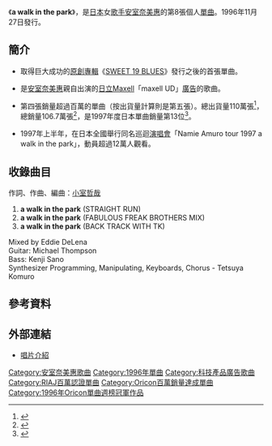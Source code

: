 {{lowercase}}
{{Infobox Single
| Name        = a walk in the park
| Album       = [[Concentration_20|Concentration 20]]
| Cover       = A_walk_in_the_park.JPG
| Artist      = [[安室奈美惠|安室奈美惠]]
| Released    = 1996年11月27日
| Recorded    =
| Genre       = [[J-POP|J-POP]]
| Length      = 18分19秒
| Label       = [[avex_trax|avex trax]]
| Producer    = [[小室哲哉|tetsuya komuro]]
| Reviews     =
| Certification = * 百萬唱片（[[日本唱片協會|日本唱片協會]]）
| Chart position = * 週間最高排行第1位（[[Oricon公信榜|Oricon]]）
*1997年度年間排行第13位（[[Oricon公信榜|Oricon]]）
| Last single  = [[SWEET_19_BLUES_(單曲)|SWEET 19 BLUES]] <br />（1996年）
| This single  = ''''''a walk in the park'''''' <br />（1996年）
| Next single  = [[CAN_YOU_CELEBRATE?|CAN YOU CELEBRATE?]]<br />（1997年）
}}
《'''a walk in the park'''》，是[[日本|日本]]女[[歌手|歌手]][[安室奈美惠|安室奈美惠]]的第8張個人[[單曲|單曲]]。1996年11月27日發行。

==簡介==
*取得巨大成功的[[錄音室專輯|原創專輯]]《[[SWEET_19_BLUES|SWEET 19 BLUES]]》發行之後的首張單曲。

*是[[安室奈美惠|安室奈美惠]]親自出演的[[日立Maxell|日立Maxell]]「maxell UD」[[廣告|廣告]]的歌曲。

*第四張銷量超過百萬的單曲（按出貨量計算則是第五張）。總出貨量110萬張<ref>[https://web.archive.org/web/20010715041931/http://www.nikkansports.com/news2/amuro/a-cd.html {{lang|ja|安室奈美恵ディスコグラフィー}}]</ref>，總銷量106.7萬張<ref>{{Cite web |url=http://www.musictvprogram.com/corner-ranking-single.html |script-title=ja:歴代シングルランキング |access-date=2010-12-19 |archive-url=https://web.archive.org/web/20100827183309/http://www.musictvprogram.com/corner-ranking-single.html |archive-date=2010-08-27 |dead-url=yes }}</ref>，是1997年度日本單曲銷量第13位<ref>{{Cite web |url=http://www.musictvprogram.com/corner-ranking-1997.html# |script-title=ja:1997年間シングルランキング TOP100 |access-date=2010-12-19 |archive-url=https://web.archive.org/web/20141225051351/http://www.musictvprogram.com/corner-ranking-1997.html |archive-date=2014-12-25 |dead-url=yes }}</ref>。

*1997年上半年，在日本全國舉行同名巡迴[[演唱會|演唱會]]「Namie Amuro tour 1997 a walk in the park」，動員超過12萬人觀看。

==收錄曲目==
作詞、作曲、編曲：[[小室哲哉|小室哲哉]]
# '''a walk in the park''' (STRAIGHT RUN)
# '''a walk in the park''' (FABULOUS FREAK BROTHERS MIX)
# '''a walk in the park''' (BACK TRACK WITH TK)

Mixed by Eddie DeLena<br />Guitar: Michael Thompson<br />Bass: Kenji Sano<br />Synthesizer Programming, Manipulating, Keyboards, Chorus - Tetsuya Komuro

==參考資料==
{{reflist}}

==外部連結==
*[https://web.archive.org/web/20090601164411/http://avexnet.jp/id/amuro/discography/product/AVDD-20161.html 唱片介紹]

{{安室奈美惠}}

{{DEFAULTSORT:A Walk in the Park}}
[[Category:安室奈美惠歌曲|Category:安室奈美惠歌曲]]
[[Category:1996年單曲|Category:1996年單曲]]
[[Category:科技產品廣告歌曲|Category:科技產品廣告歌曲]]
[[Category:RIAJ百萬認證單曲|Category:RIAJ百萬認證單曲]]
[[Category:Oricon百萬銷量達成單曲|Category:Oricon百萬銷量達成單曲]]
[[Category:1996年Oricon單曲週榜冠軍作品|Category:1996年Oricon單曲週榜冠軍作品]]